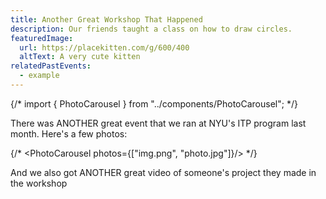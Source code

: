 ```yaml
---
title: Another Great Workshop That Happened
description: Our friends taught a class on how to draw circles.
featuredImage:
  url: https://placekitten.com/g/600/400
  altText: A very cute kitten
relatedPastEvents:
  - example
---
```


{/* import { PhotoCarousel } from "../components/PhotoCarousel"; */}

There was ANOTHER great event that we ran at NYU's ITP program last month. Here's a few photos:

{/* <PhotoCarousel photos={["img.png", "photo.jpg"]}/> */}

And we also got ANOTHER great video of someone's project they made in the workshop
